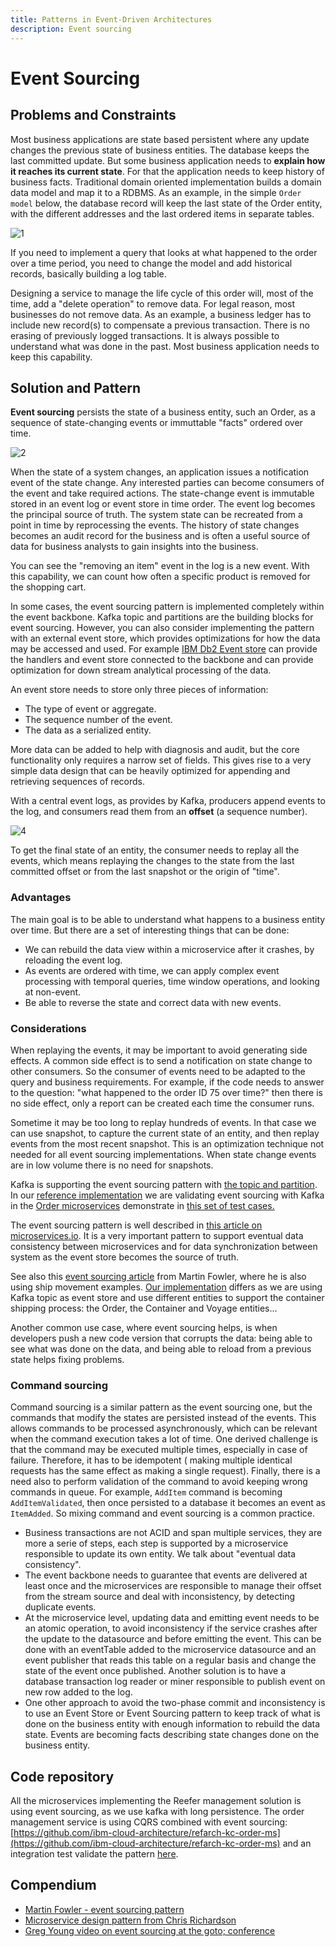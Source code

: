 ```yaml
---
title: Patterns in Event-Driven Architectures
description: Event sourcing
---
```


# Event Sourcing

## Problems and Constraints

Most business applications are state based persistent where any update changes the previous state of business entities. The database keeps the last committed update. But some business application needs to **explain how it reaches its current state**. For that the application needs to keep history of business facts.
Traditional domain oriented implementation builds a domain data model and map it to a RDBMS. As an example, in the simple `Order model` below, the database record will keep the last state of the Order entity, with the different addresses and the last ordered items in separate tables.

![1](./images/evt-src-ex1.png)


If you need to implement a query that looks at what happened to the order over a time period, you need to change the model and add historical records, basically building a log table.

Designing a service to manage the life cycle of this order will, most of the time, add a "delete operation" to remove data.  For legal reason, most businesses do not remove data. As an example, a business ledger has to include new record(s) to compensate a previous transaction. There is no erasing of previously logged transactions. It is always possible to understand what was done in the past. Most business application needs to keep this capability.

## Solution and Pattern

**Event sourcing** persists the state of a business entity, such an Order, as a sequence of state-changing events or immuttable "facts" ordered over time.

![2](./images/evt-src.png)

When the state of a system changes, an application issues a notification event of the state change. Any interested parties can become consumers of the event and take required actions.  The state-change event is immutable stored in an event log or event store in time order.  The event log becomes the principal source of truth. The system state can be recreated from a point in time by reprocessing the events. The history of state changes becomes an audit record for the business and is often a useful source of data for business analysts to gain insights into the business.

You can see the "removing an item" event in the log is a new event. With this capability, we can count how often a specific product is removed for the shopping cart.

In some cases, the event sourcing pattern is implemented completely within the event backbone.  Kafka topic and partitions are the building blocks for event sourcing. However, you can also consider implementing the pattern with an external event store, which provides optimizations for how the data may be accessed and used. For example [IBM Db2 Event store](https://www.ibm.com/products/db2-event-store) can provide the handlers and event store connected to the backbone and can provide optimization for down stream analytical processing of the data.

An event store needs to store only three pieces of information:

* The type of event or aggregate.
* The sequence number of the event.
* The data as a serialized entity.

More data can be added to help with diagnosis and audit, but the core functionality only requires a narrow set of fields. This gives rise to a very simple data design that can be heavily optimized for appending and retrieving sequences of records.

With a central event logs, as provides by Kafka, producers append events to the log, and consumers read them from an **offset** (a sequence number).

![4](./images/evt-sourcing.png)

To get the final state of an entity, the consumer needs to replay all the events, which means replaying the changes to the state from the last committed offset or from the last snapshot or the origin of "time".

### Advantages

The main goal is to be able to understand what happens to a business entity over time. But there are a set of interesting things that can be done:

* We can rebuild the data view within a microservice after it crashes, by reloading the event log.
* As events are ordered with time, we can apply complex event processing with temporal queries, time window operations, and looking at non-event.
* Be able to reverse the state and correct data with new events.

### Considerations

When replaying the events, it may be important to avoid generating side effects. A common side effect is to send a notification on state change to other consumers. So the consumer of events need to be adapted to the query and business requirements. For example, if the code needs to answer to the question: "what happened to the order ID 75 over time?" then there is no side effect, only a report can be created each time the consumer runs.

Sometime it may be too long to replay hundreds of events. In that case we can use snapshot, to capture the current state of an entity, and then replay events from the most recent snapshot. This is an optimization technique not needed for all event sourcing implementations. When state change events are in low volume there is no need for snapshots.

Kafka is supporting the event sourcing pattern with [the topic and partition](../../technology/kafka-overview/#topics). In our [reference implementation](https://ibm-cloud-architecture.github.io/refarch-kc) we are validating event sourcing with Kafka in the [Order microservices](https://github.com/ibm-cloud-architecture/refarch-kc-order-ms) demonstrate in [this set of test cases.](https://ibm-cloud-architecture.github.io/refarch-kc/itg-tests/itgtests)

The event sourcing pattern is well described in [this article on microservices.io](https://microservices.io/patterns/data/event-sourcing.html). It is a very important pattern to support eventual data consistency between microservices and for data synchronization between system as the event store becomes the source of truth.

See also this [event sourcing article](https://martinfowler.com/eaaDev/EventSourcing.html) from Martin Fowler, where he is also using ship movement examples. [Our implementation](https://github.com/ibm-cloud-architecture/refarch-kc) differs as we are using Kafka topic as event store and use different entities to support the container shipping process: the Order, the Container and Voyage entities...

Another common use case, where event sourcing helps, is when developers push a new code version that corrupts the data: being able to see what was done on the data, and being able to reload from a previous state helps fixing problems.

### Command sourcing

Command sourcing is a similar pattern as the event sourcing one, but the commands that modify the states are persisted instead of the events. This allows commands to be processed asynchronously, which can be relevant when the command execution takes a lot of time.
One derived challenge is that the command may be executed multiple times, especially in case of failure. Therefore, it has to be idempotent ( making multiple identical requests has the same effect as making a single request). Finally, there is a need also to perform validation of the command to avoid keeping wrong commands in queue. For example, `AddItem` command is becoming `AddItemValidated`, then once persisted to a database it becomes an event as `ItemAdded`. So mixing command and event sourcing is a common practice.

* Business transactions are not ACID and span multiple services, they are more a serie of steps, each step is supported by a microservice responsible to update its own entity. We talk about "eventual data consistency".
* The event backbone needs to guarantee that events are delivered at least once and the microservices are responsible to manage their offset from the stream source and deal with inconsistency, by detecting duplicate events.
* At the microservice level, updating data and emitting event needs to be an atomic operation, to avoid inconsistency if the service crashes after the update to the datasource and before emitting the event. This can be done with an eventTable added to the microservice datasource and an event publisher that reads this table on a regular basis and change the state of the event once published. Another solution is to have a database transaction log reader or miner responsible to publish event on new row added to the log.
* One other approach to avoid the two-phase commit and inconsistency is to use an Event Store or Event Sourcing pattern to keep track of what is done on the business entity with enough information to rebuild the data state. Events are becoming facts describing state changes done on the business entity.

## Code repository

All the microservices implementing the Reefer management solution is using event sourcing, as we use kafka with long persistence. The order management service is using CQRS combined with event sourcing: [https://github.com/ibm-cloud-architecture/refarch-kc-order-ms](https://github.com/ibm-cloud-architecture/refarch-kc-order-ms) and an integration test validate the pattern [here](https://ibm-cloud-architecture.github.io/refarch-kc/itg-tests/#how-to-proof-the-event-sourcing).

## Compendium

* [Martin Fowler - event sourcing pattern](https://martinfowler.com/eaaDev/EventSourcing.html)
* [Microservice design pattern from Chris Richardson](https://microservices.io/patterns/data/event-sourcing.html)
* [Greg Young video on event sourcing at the goto; conference](https://www.youtube.com/watch?v=8JKjvY4etTY)
